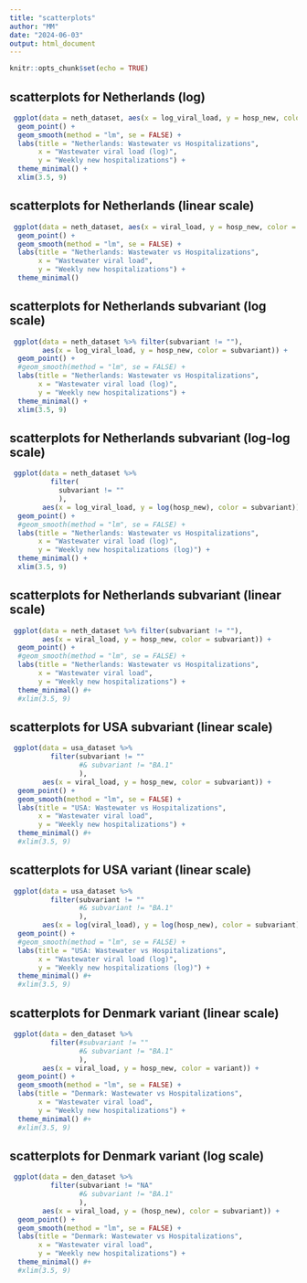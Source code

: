 ```yaml
---
title: "scatterplots"
author: "MM"
date: "2024-06-03"
output: html_document
---
```


```r
knitr::opts_chunk$set(echo = TRUE)
```

## scatterplots for Netherlands (log)

```r

 ggplot(data = neth_dataset, aes(x = log_viral_load, y = hosp_new, color = variant)) +
  geom_point() +
  geom_smooth(method = "lm", se = FALSE) +
  labs(title = "Netherlands: Wastewater vs Hospitalizations",
       x = "Wastewater viral load (log)",
       y = "Weekly new hospitalizations") +
  theme_minimal() +
  xlim(3.5, 9) 

```
## scatterplots for Netherlands (linear scale)

```r

 ggplot(data = neth_dataset, aes(x = viral_load, y = hosp_new, color = variant)) +
  geom_point() +
  geom_smooth(method = "lm", se = FALSE) +
  labs(title = "Netherlands: Wastewater vs Hospitalizations",
       x = "Wastewater viral load",
       y = "Weekly new hospitalizations") +
  theme_minimal()

```

## scatterplots for Netherlands subvariant (log scale)

```r

 ggplot(data = neth_dataset %>% filter(subvariant != ""), 
        aes(x = log_viral_load, y = hosp_new, color = subvariant)) +
  geom_point() +
  #geom_smooth(method = "lm", se = FALSE) +
  labs(title = "Netherlands: Wastewater vs Hospitalizations",
       x = "Wastewater viral load (log)",
       y = "Weekly new hospitalizations") +
  theme_minimal() +
  xlim(3.5, 9) 

```

## scatterplots for Netherlands subvariant (log-log scale)

```r

 ggplot(data = neth_dataset %>% 
          filter(
            subvariant != ""
            ), 
        aes(x = log_viral_load, y = log(hosp_new), color = subvariant)) +
  geom_point() +
  #geom_smooth(method = "lm", se = FALSE) +
  labs(title = "Netherlands: Wastewater vs Hospitalizations",
       x = "Wastewater viral load (log)",
       y = "Weekly new hospitalizations (log)") +
  theme_minimal() +
  xlim(3.5, 9) 

```
## scatterplots for Netherlands subvariant (linear scale)

```r

 ggplot(data = neth_dataset %>% filter(subvariant != ""), 
        aes(x = viral_load, y = hosp_new, color = subvariant)) +
  geom_point() +
  #geom_smooth(method = "lm", se = FALSE) +
  labs(title = "Netherlands: Wastewater vs Hospitalizations",
       x = "Wastewater viral load",
       y = "Weekly new hospitalizations") +
  theme_minimal() #+
  #xlim(3.5, 9) 

```

## scatterplots for USA subvariant (linear scale)

```r

 ggplot(data = usa_dataset %>% 
          filter(subvariant != "" 
                 #& subvariant != "BA.1"
                 ),
        aes(x = viral_load, y = hosp_new, color = subvariant)) +
  geom_point() +
  geom_smooth(method = "lm", se = FALSE) +
  labs(title = "USA: Wastewater vs Hospitalizations",
       x = "Wastewater viral load",
       y = "Weekly new hospitalizations") +
  theme_minimal() #+
  #xlim(3.5, 9) 

```

## scatterplots for USA variant (linear scale)

```r

 ggplot(data = usa_dataset %>% 
          filter(subvariant != "" 
                 #& subvariant != "BA.1"
                 ),
        aes(x = log(viral_load), y = log(hosp_new), color = subvariant)) +
  geom_point() +
  #geom_smooth(method = "lm", se = FALSE) +
  labs(title = "USA: Wastewater vs Hospitalizations",
       x = "Wastewater viral load (log)",
       y = "Weekly new hospitalizations (log)") +
  theme_minimal() #+
  #xlim(3.5, 9) 

```

## scatterplots for Denmark variant (linear scale)

```r

 ggplot(data = den_dataset %>% 
          filter(#subvariant != "" 
                 #& subvariant != "BA.1"
                 ),
        aes(x = viral_load, y = hosp_new, color = variant)) +
  geom_point() +
  geom_smooth(method = "lm", se = FALSE) +
  labs(title = "Denmark: Wastewater vs Hospitalizations",
       x = "Wastewater viral load",
       y = "Weekly new hospitalizations") +
  theme_minimal() #+
  #xlim(3.5, 9) 

```

## scatterplots for Denmark variant (log scale)

```r

 ggplot(data = den_dataset %>% 
          filter(subvariant != "NA" 
                 #& subvariant != "BA.1"
                 ),
        aes(x = viral_load, y = (hosp_new), color = subvariant)) +
  geom_point() +
  geom_smooth(method = "lm", se = FALSE) +
  labs(title = "Denmark: Wastewater vs Hospitalizations",
       x = "Wastewater viral load",
       y = "Weekly new hospitalizations") +
  theme_minimal() #+
  #xlim(3.5, 9) 

```

